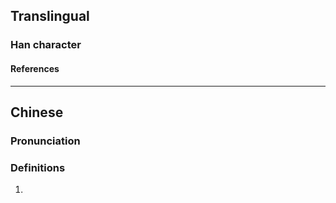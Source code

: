 {{character info/new}}
==Translingual==

===Han character===
{{Han char|rn=75|rad=木|as=21|sn=25|four=47927|canj=DSEI|ids=⿰木屬}}

====References====
{{Han ref|kx=0564.140|dkj=15968|dj=0953.180|hdz=21326.130|uh=6B18}}

----

==Chinese==
{{zh-forms|s=𣚚}}

===Pronunciation===
{{zh-pron
|m=zhú
|c=zuk1
|mc=y
|oc=y
|cat=n
}}

===Definitions===
{{zh-hanzi}}

# {{rfdef|lang=zh}}